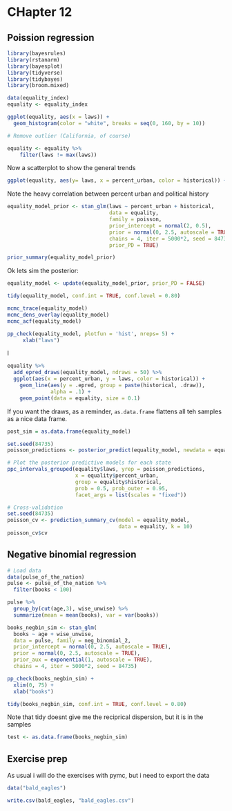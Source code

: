 # CHapter 12

## Poission regression



```r
library(bayesrules)
library(rstanarm)
library(bayesplot)
library(tidyverse)
library(tidybayes)
library(broom.mixed)

data(equality_index)
equality <- equality_index

```

```r
ggplot(equality, aes(x = laws)) + 
  geom_histogram(color = "white", breaks = seq(0, 160, by = 10))
```

```r
# Remove outlier (California, of course)

equality <- equality %>% 
    filter(laws != max(laws))
```

Now a scatterplot to show the general trends

```r
ggplot(equality, aes(y= laws, x = percent_urban, color = historical)) + geom_point()
```

Note the heavy correlation between percent urban and political history

```r
equality_model_prior <- stan_glm(laws ~ percent_urban + historical, 
                                 data = equality, 
                                 family = poisson,
                                 prior_intercept = normal(2, 0.5),
                                 prior = normal(0, 2.5, autoscale = TRUE), 
                                 chains = 4, iter = 5000*2, seed = 84735, 
                                 prior_PD = TRUE)

```
```r

prior_summary(equality_model_prior)
```

Ok lets sim the posterior:

```r

equality_model <- update(equality_model_prior, prior_PD = FALSE)
```


```r
tidy(equality_model, conf.int = TRUE, conf.level = 0.80)
```



```r
mcmc_trace(equality_model)
mcmc_dens_overlay(equality_model)
mcmc_acf(equality_model)
```

```r
pp_check(equality_model, plotfun = 'hist', nreps= 5) + 
     xlab("laws")
```

I 
```r
equality %>%
  add_epred_draws(equality_model, ndraws = 50) %>%
  ggplot(aes(x = percent_urban, y = laws, color = historical)) +
    geom_line(aes(y = .epred, group = paste(historical, .draw)), 
              alpha = .1) +
    geom_point(data = equality, size = 0.1)
```

If you want the draws, as a reminder,  `as.data.frame` flattens all teh samples as a nice data frame.

```r
post_sim = as.data.frame(equality_model)
```
 
 
```r
set.seed(84735)
poisson_predictions <- posterior_predict(equality_model, newdata = equality)

# Plot the posterior predictive models for each state
ppc_intervals_grouped(equality$laws, yrep = poisson_predictions, 
                      x = equality$percent_urban, 
                      group = equality$historical,
                      prob = 0.5, prob_outer = 0.95,
                      facet_args = list(scales = "fixed"))
```


```r
# Cross-validation
set.seed(84735)
poisson_cv <- prediction_summary_cv(model = equality_model, 
                                    data = equality, k = 10)
poisson_cv$cv
```



## Negative binomial regression

```r
# Load data
data(pulse_of_the_nation)
pulse <- pulse_of_the_nation %>% 
  filter(books < 100)
```


```r
pulse %>% 
  group_by(cut(age,3), wise_unwise) %>% 
  summarize(mean = mean(books), var = var(books))
```

```r
books_negbin_sim <- stan_glm(
  books ~ age + wise_unwise, 
  data = pulse, family = neg_binomial_2,
  prior_intercept = normal(0, 2.5, autoscale = TRUE),
  prior = normal(0, 2.5, autoscale = TRUE), 
  prior_aux = exponential(1, autoscale = TRUE),
  chains = 4, iter = 5000*2, seed = 84735)
```


```r
pp_check(books_negbin_sim) + 
  xlim(0, 75) + 
  xlab("books")
```
 

```r
tidy(books_negbin_sim, conf.int = TRUE, conf.level = 0.80)
```

Note that tidy doesnt give me the reciprical dispersion, but it is in the samples

```r
test <- as.data.frame(books_negbin_sim)
```


## Exercise prep

As usual i will do the exercises with pymc, but i need to export the data

```r
data("bald_eagles")
```

```r
write.csv(bald_eagles, "bald_eagles.csv")
```

